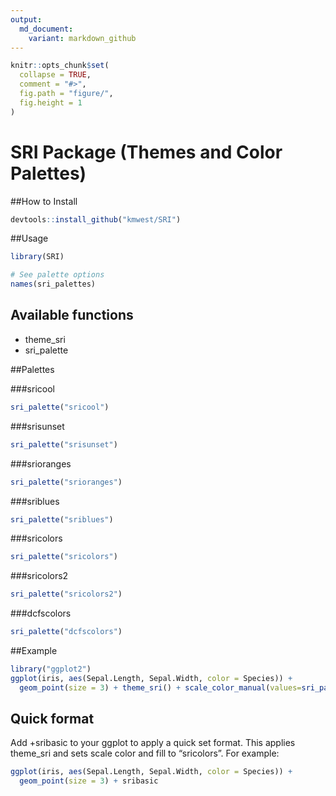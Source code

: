 ```yaml
---
output: 
  md_document:
    variant: markdown_github
---
```


<!-- README.md is generated from README.Rmd. Please edit that file -->


```r
knitr::opts_chunk$set(
  collapse = TRUE,
  comment = "#>",
  fig.path = "figure/",
  fig.height = 1
)
```


# SRI Package (Themes and Color Palettes)


##How to Install

```r
devtools::install_github("kmwest/SRI")
```


##Usage

```r
library(SRI)

# See palette options
names(sri_palettes)
```

## Available functions

* theme_sri 
* sri_palette 


##Palettes

###sricool

```r
sri_palette("sricool")
```

###srisunset

```r
sri_palette("srisunset")
```

###srioranges

```r
sri_palette("srioranges")
```

###sriblues

```r
sri_palette("sriblues")
```

###sricolors

```r
sri_palette("sricolors")
```


###sricolors2

```r
sri_palette("sricolors2")
```

###dcfscolors

```r
sri_palette("dcfscolors")
```

##Example

```r
library("ggplot2")
ggplot(iris, aes(Sepal.Length, Sepal.Width, color = Species)) +
  geom_point(size = 3) + theme_sri() + scale_color_manual(values=sri_palette("sricool"))
```

## Quick format 

Add +sribasic to your ggplot to apply a quick set format. This applies theme_sri and sets scale color and fill to "sricolors". For example:

```r
ggplot(iris, aes(Sepal.Length, Sepal.Width, color = Species)) +
  geom_point(size = 3) + sribasic
  
```
